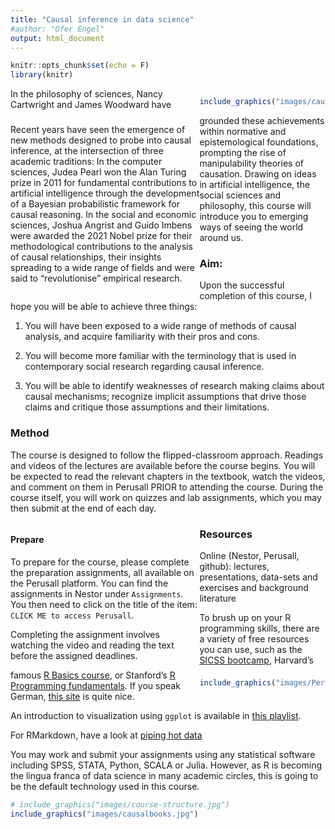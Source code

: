 ```yaml
---
title: "Causal inference in data science"
#author: "Ofer Engel"
output: html_document
---
```


<style>
.column-left{
  float: left;
  width: 60%;
  text-align: left;
}
.column-right{
  float: right;
  width: 40%;
  text-align: right;
  padding-left: 10px;
}

.column-full{
  float: none;
  width: 100%;
  text-align: left;
}


.RUsers {
  padding: 1em;
  background: aliceblue;
  color: black;
}



.SPSS {
  padding: 1em;
  background: whitesmoke;
  color: black;
}

</style>

```r
knitr::opts_chunk$set(echo = F)
library(knitr)
```


<div class="column-right">

```r
include_graphics("images/causalethno.png")
```

</div>


<div class="column-left">
Recent years have seen the emergence of new methods designed to probe into causal inference, at the intersection of three academic traditions: In the computer sciences, Judea Pearl won the Alan Turing prize in 2011 for fundamental contributions to artificial intelligence through the development of a Bayesian probabilistic framework for causal reasoning. In the social and economic sciences, Joshua Angrist and Guido Imbens were awarded the 2021 Nobel prize for their methodological contributions to the analysis of causal relationships, their insights spreading to a wide range of fields and were said to “revolutionise” empirical research. 

</div>



<div class="column-full">

In the philosophy of sciences, Nancy Cartwright and James Woodward have grounded these achievements within normative and epistemological foundations, prompting the rise of manipulability theories of causation. Drawing on ideas in artificial intelligence, the social sciences and philosophy, this course will introduce you to emerging ways of seeing the world around us.


### Aim: 

Upon the successful completion of this course, I hope you will be able to achieve three things:

1. You will have been exposed to a wide range of methods of causal analysis, and acquire familiarity with their pros and cons. 

2. You will become more familiar with the terminology that is used in contemporary social research regarding causal inference.
 
3. You will be able to identify weaknesses of research making claims about causal mechanisms; recognize implicit assumptions that drive those claims and critique those assumptions and their limitations. 


### Method

The course is designed to follow the flipped-classroom approach. Readings and videos of the lectures are available before the course begins. You will be expected to read the relevant chapters in the textbook, watch the videos, and comment on them in Perusall PRIOR to attending the course. 
During the course itself, you will work on quizzes and lab assignments, which you may then submit at the end of each day. 
</div>


<div class="column-left">

#### Prepare

To prepare for the course, please complete the preparation assignments, all available on the Perusall platform. You can find the assignments in Nestor under `Assignments`.  You then need to click on the title of the item: `CLICK ME to access Perusall`. 

Completing the assignment involves watching the video and reading the text before the assigned deadlines. 

</div>


<div class="column-right">
```r

include_graphics("images/Perusall.jpg")

```
</div>




### Resources

Online (Nestor, Perusall, github): lectures, presentations, data-sets and exercises and background literature

To brush up on your R programming skills, there are a variety of free resources you can use, such as the [SICSS bootcamp](https://sicss.io/boot_camp/), Harvard’s famous [R Basics course](https://www.edx.org/course/data-science-r-basics), or Stanford’s [R Programming fundamentals](https://www.edx.org/course/r-programming-fundamentals). If you speak German, [this site](https://shiny.lmes.uni-potsdam.de/startR/) is quite nice. 

An introduction to visualization using `ggplot` is available in [this playlist](https://bit.ly/3rrzzqV).

For RMarkdown, have a look at [piping hot data](https://www.pipinghotdata.com/posts/2020-09-07-introducing-the-rstudio-ide-and-r-markdown/)

You may work and submit your assignments using any  statistical software including SPSS, STATA, Python, SCALA or Julia. However, as R is becoming the lingua franca of data science in many academic circles, this is going to be the default technology used in this course. 


```r

# include_graphics("images/course-structure.jpg")
include_graphics("images/causalbooks.jpg")

```


